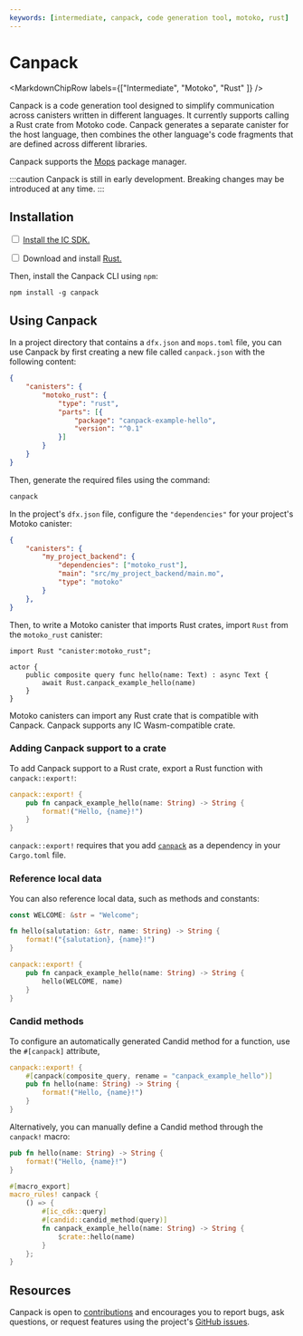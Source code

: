 ```yaml
---
keywords: [intermediate, canpack, code generation tool, motoko, rust]
---
```



# Canpack

<MarkdownChipRow labels={["Intermediate", "Motoko", "Rust" ]} />

Canpack is a code generation tool designed to simplify communication across canisters written in different languages. It currently supports calling a Rust crate from Motoko code. Canpack generates a separate canister for the host language, then combines the other language's code fragments that are defined across different libraries.

Canpack supports the [Mops](https://mops.one/) package manager.

:::caution
Canpack is still in early development. Breaking changes may be introduced at any time.
:::

## Installation

<Tabs>
<TabItem value="prereq" label="Prerequisites" default>

<input type="checkbox"/> <a href="/docs/current/developer-docs/getting-started/install">Install the IC SDK.</a>
<div>
</div>
<input type="checkbox"/> Download and install <a href="https://doc.rust-lang.org/book/ch01-01-installation.html">Rust.</a>

</TabItem>
</Tabs>

Then, install the Canpack CLI using `npm`:

```
npm install -g canpack
```

## Using Canpack

In a project directory that contains a `dfx.json` and `mops.toml` file, you can use Canpack by first creating a new file called `canpack.json` with the following content:

```json
{
    "canisters": {
        "motoko_rust": {
            "type": "rust",
            "parts": [{
                "package": "canpack-example-hello",
                "version": "^0.1"
            }]
        }
    }
}
```

Then, generate the required files using the command: 

```bash
canpack
```

In the project's `dfx.json` file, configure the `"dependencies"` for your project's Motoko canister:

```json
{
    "canisters": {
        "my_project_backend": {
            "dependencies": ["motoko_rust"],
            "main": "src/my_project_backend/main.mo",
            "type": "motoko"
        }
    },
}
```

Then, to write a Motoko canister that imports Rust crates, import `Rust` from the `motoko_rust` canister:

```motoko no-repl
import Rust "canister:motoko_rust";

actor {
    public composite query func hello(name: Text) : async Text {
        await Rust.canpack_example_hello(name)
    }
}
```

Motoko canisters can import any Rust crate that is compatible with Canpack. Canpack supports any IC Wasm-compatible crate.

### Adding Canpack support to a crate

To add Canpack support to a Rust crate, export a Rust function with `canpack::export!`:

```rust
canpack::export! {
    pub fn canpack_example_hello(name: String) -> String {
        format!("Hello, {name}!")
    }
}
```

`canpack::export!` requires that you add [`canpack`](https://crates.io/crates/canpack) as a dependency in your `Cargo.toml` file.

### Reference local data

You can also reference local data, such as methods and constants:

```rust
const WELCOME: &str = "Welcome";

fn hello(salutation: &str, name: String) -> String {
    format!("{salutation}, {name}!")
}

canpack::export! {
    pub fn canpack_example_hello(name: String) -> String {
        hello(WELCOME, name)
    }
}
```

### Candid methods

To configure an automatically generated Candid method for a function, use the `#[canpack]` attribute, 

```rust
canpack::export! {
    #[canpack(composite_query, rename = "canpack_example_hello")]
    pub fn hello(name: String) -> String {
        format!("Hello, {name}!")
    }
}
```

Alternatively, you can manually define a Candid method through the `canpack!` macro:

```rust
pub fn hello(name: String) -> String {
    format!("Hello, {name}!")
}

#[macro_export]
macro_rules! canpack {
    () => {
        #[ic_cdk::query]
        #[candid::candid_method(query)]
        fn canpack_example_hello(name: String) -> String {
            $crate::hello(name)
        }
    };
}
```

## Resources

Canpack is open to [contributions](https://github.com/dfinity/canpack/blob/main/.github/CONTRIBUTING.md) and encourages you to report bugs, ask questions, or request features using the project's [GitHub issues](https://github.com/dfinity/canpack/issues).